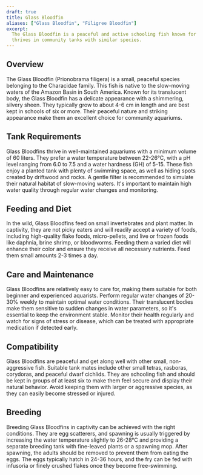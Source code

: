 ```yaml
---
draft: true
title: Glass Bloodfin
aliases: ["Glass Bloodfin", "Filigree Bloodfin"]
excerpt:
  The Glass Bloodfin is a peaceful and active schooling fish known for its translucent body. Native to South America, it
  thrives in community tanks with similar species.
---
```


## Overview

The Glass Bloodfin (Prionobrama filigera) is a small, peaceful species belonging to the Characidae family. This fish is
native to the slow-moving waters of the Amazon Basin in South America. Known for its translucent body, the Glass
Bloodfin has a delicate appearance with a shimmering, silvery sheen. They typically grow to about 4-6 cm in length and
are best kept in schools of six or more. Their peaceful nature and striking appearance make them an excellent choice for
community aquariums.

## Tank Requirements

Glass Bloodfins thrive in well-maintained aquariums with a minimum volume of 60 liters. They prefer a water temperature
between 22-26°C, with a pH level ranging from 6.0 to 7.5 and a water hardness (GH) of 5-15. These fish enjoy a planted
tank with plenty of swimming space, as well as hiding spots created by driftwood and rocks. A gentle filter is
recommended to simulate their natural habitat of slow-moving waters. It's important to maintain high water quality
through regular water changes and monitoring.

## Feeding and Diet

In the wild, Glass Bloodfins feed on small invertebrates and plant matter. In captivity, they are not picky eaters and
will readily accept a variety of foods, including high-quality flake foods, micro-pellets, and live or frozen foods like
daphnia, brine shrimp, or bloodworms. Feeding them a varied diet will enhance their color and ensure they receive all
necessary nutrients. Feed them small amounts 2-3 times a day.

## Care and Maintenance

Glass Bloodfins are relatively easy to care for, making them suitable for both beginner and experienced aquarists.
Perform regular water changes of 20-30% weekly to maintain optimal water conditions. Their translucent bodies make them
sensitive to sudden changes in water parameters, so it's essential to keep the environment stable. Monitor their health
regularly and watch for signs of stress or disease, which can be treated with appropriate medication if detected early.

## Compatibility

Glass Bloodfins are peaceful and get along well with other small, non-aggressive fish. Suitable tank mates include other
small tetras, rasboras, corydoras, and peaceful dwarf cichlids. They are schooling fish and should be kept in groups of
at least six to make them feel secure and display their natural behavior. Avoid keeping them with larger or aggressive
species, as they can easily become stressed or injured.

## Breeding

Breeding Glass Bloodfins in captivity can be achieved with the right conditions. They are egg scatterers, and spawning
is usually triggered by increasing the water temperature slightly to 26-28°C and providing a separate breeding tank with
fine-leaved plants or a spawning mop. After spawning, the adults should be removed to prevent them from eating the eggs.
The eggs typically hatch in 24-36 hours, and the fry can be fed with infusoria or finely crushed flakes once they become
free-swimming.
